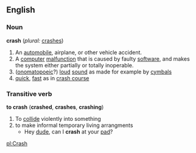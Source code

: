 ==English==
===Noun===
'''crash''' (''plural:'' [[crashes]])
#An [[automobile]], airplane, or other vehicle accident.
#A [[computer]] [[malfunction]] that is caused by faulty [[software]], and makes the system either partially or totally inoperable.
#([[onomatopoeic]]?) [[loud]] [[sound]]  as made for example by [[cymbal]]s
#[[quick]], [[fast]] as in [[crash course]]

===Transitive verb===
'''to crash''' ('''crashed''', '''crashes''', '''crashing''')
#To [[collide]] violently into something
#to make informal temporary living arrangments
#* Hey [[dude]], can I '''crash''' at your [[pad]]?

[[pl:Crash]]